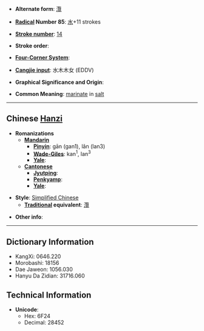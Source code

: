 * '''Alternate form''': [[灠]]

* '''[[Wiktionary:Chinese radical index| Radical]] Number 85''': [[Wiktionary:Chinese radical index 水|水]]+11 strokes

* '''[[Wiktionary:Chinese total strokes index|Stroke number]]''': [[Wiktionary:Chinese total strokes index 14|14]]

* '''Stroke order''': 

* '''[[Wiktionary:Chinese four corner index|Four-Corner System]]''': 

* '''[[Wiktionary:Chinese Cangjie index|Cangjie input]]''': 水木木女 (EDDV)

* '''Graphical Significance and Origin''': 

* '''Common Meaning''': [[marinate]] in [[salt]]

----

== Chinese [[Hanzi]] ==

* '''Romanizations'''
** '''[[Mandarin]]'''
*** '''[[Pinyin]]''': gān (gan1), lǎn (lan3)
*** '''[[Wade-Giles]]''': kan<sup>1</sup>, lan<sup>3</sup>
*** '''[[Yale]]''': 
** '''[[Cantonese]]'''
*** '''[[Jyutping]]''':
*** '''[[Penkyamp]]''': 
*** '''[[Yale]]''': 

* '''Style''': [[Simplified Chinese]] 
** '''[[Traditional Chinese|Traditional]] equivalent''': [[灠]]

* '''Other info''': 

----

== Dictionary Information ==

* KangXi: 0646.220
* Morobashi: 18156
* Dae Jaweon: 1056.030
* Hanyu Da Zidian: 31716.060

== Technical Information ==

* '''Unicode''':
** Hex: 6F24
** Decimal: 28452